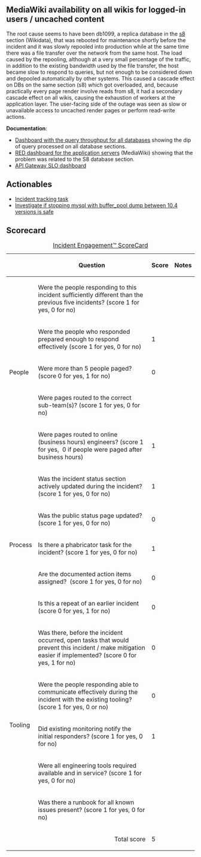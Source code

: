 {{irdoc|status=review}}

==MediaWiki availability on all wikis for logged-in users / uncached content==
{{Incident scorecard
| task = T303499
| paged-num = 21
| responders-num = 10
| coordinators = Riccardo
| start = 2022-03-10 08:26:11
| end = 2022-03-10 08:46:03
| metrics = API Gateway SLO
| impact = For 12 minutes, all wikis were unreachable for logged-in users and for anonymous users trying to edit or access uncached content. Two spikes: from 08:24 to 08:30 UTC, and from 08:39 to 08:45 UTC approximately.
}}
The root cause seems to have been db1099, a replica database in the [[s8]] section  (Wikidata), that was rebooted for maintenance shortly before the incident and it was slowly repooled into production while at the same time there was a file transfer over the network from the same host. The load caused by the repooling, although at a very small percentage of the traffic, in addition to the existing bandwidth used by the file transfer, the host became slow to respond to queries, but not enough to be considered down and depooled automatically by other systems. This caused a cascade effect on DBs on the same section (s8) which got overloaded, and, because practically every page render involve reads from s8, it had a secondary cascade effect on all wikis, causing the exhaustion of workers at the application layer. The user-facing side of the outage was seen as slow or unavailable access to uncached render pages or perform read-write actions.

'''Documentation''':
*[https://grafana.wikimedia.org/d/000000278/mysql-aggregated?orgId=1&var-site=eqiad&var-group=core&var-shard=All&var-role=All&from=1646899633067&to=1646902183543&viewPanel=1 Dashboard with the query throughput for all databases] showing the dip of query processed on all database sections.
*[https://grafana.wikimedia.org/d/RIA1lzDZk/application-servers-red-dashboard?from=1646899805330&orgId=1&to=1646901605330&var-cluster=appserver&var-datasource=eqiad+prometheus%2Fops&var-method=GET&var-code=200&viewPanel=41 RED dashboard for the application servers] (MediaWiki) showing that the problem was related to the S8 database section.
*[https://grafana.wikimedia.org/d/slo-apigw/api-gateway-slo-draft?orgId=1&from=1646899854317&to=1646903102143 API Gateway SLO dashboard]

==Actionables==
*[[phab:T303499|Incident tracking task]]
*[[phab:T303498|Investigate if stopping mysql with buffer_pool dump between 10.4 versions is safe]]

==Scorecard==

{| class="wikitable"
|+[[Incident Scorecard|Incident Engagement™  ScoreCard]]
!
!Question
!Score
!Notes
|-
! rowspan="5" |People
|Were the people responding to this incident sufficiently different than the previous five incidents? (score 1 for yes, 0 for no)
|
|
|-
|Were the people who responded prepared enough to respond effectively (score 1 for yes, 0 for no)
|1
|
|-
|Were more than 5 people paged? (score 0 for yes, 1 for no)
|0
|
|-
|Were pages routed to the correct sub-team(s)? (score 1 for yes, 0 for no)
|
|
|-
|Were pages routed to online (business hours) engineers? (score 1 for yes,  0 if people were paged after business hours)
|1
|
|-
! rowspan="5" |Process
|Was the incident status section actively updated during the incident? (score 1 for yes, 0 for no)
|1
|
|-
|Was the public status page updated? (score 1 for yes, 0 for no)
|0
|
|-
|Is there a phabricator task for the incident? (score 1 for yes, 0 for no)
|1
|
|-
|Are the documented action items assigned?  (score 1 for yes, 0 for no)
|0
|
|-
|Is this a repeat of an earlier incident (score 0 for yes, 1 for no)
|0
|
|-
! rowspan="5" |Tooling
|Was there, before the incident occurred, open tasks that would prevent this incident / make mitigation easier if implemented? (score 0 for yes, 1 for no)
|0
|
|-
|Were the people responding able to communicate effectively during the incident with the existing tooling? (score 1 for yes, 0 or no)
|0
|
|-
|Did existing monitoring notify the initial responders? (score 1 for yes, 0 for no)
|1
|
|-
|Were all engineering tools required available and in service? (score 1 for yes, 0 for no)
|
|
|-
|Was there a runbook for all known issues present? (score 1 for yes, 0 for no)
|
|
|-
! colspan="2" align="right" |Total score
|5
|
|}